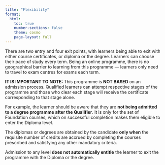 ```yaml
---
title: "Flexibility"
format:
  html:
    toc: true
    number-sections: false
    theme: cosmo
    page-layout: full
---
```




There are two entry and four exit points, with learners being able to exit with either course certificates, or diploma or the degree. Learners can choose their pace of study every term. Being an online programme, there is no geographical barrier to learning from this programme — learners only need to travel to exam centres for exams each term.

**IT IS IMPORTANT TO NOTE:** This programme is **NOT BASED** on an admission process. Qualified learners can attempt respective stages of the programme and those who clear each stage will receive the certificate corresponding to that stage alone.

For example, the learner should be aware that they are **not being admitted to a degree programme after the Qualifier**. It is only for the set of Foundation courses, which on successful completion makes them eligible to enter the Diploma level.

The diplomas or degrees are obtained by the candidate **only when** the requisite number of credits are accrued by completing the courses prescribed and satisfying any other mandatory criteria.

Admission to any level **does not automatically entitle** the learner to exit the programme with the Diploma or the degree.
